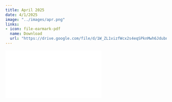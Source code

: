 ```yaml
---
title: April 2025
date: 4/1/2025
image: "../images/apr.png"
links:
- icon: file-earmark-pdf
  name: Download
  url: "https://drive.google.com/file/d/1W_ZL1vizfWcx2s4eqSPknMwh6JdubntC/view?usp=sharing"
---
```


![](apr_2025.pdf){#news .ar4x3}